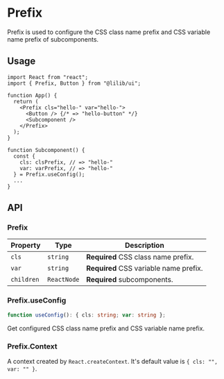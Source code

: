 
<Meta title="Configs/Prefix" />

# Prefix

Prefix is used to configure the CSS class name prefix and CSS variable name prefix of subcomponents.

## Usage

```tsx
import React from "react";
import { Prefix, Button } from "@lilib/ui";

function App() {
  return (
    <Prefix cls="hello-" var="hello-">
      <Button /> {/* => "hello-button" */}
      <Subcomponent />
    </Prefix>
  );
}

function Subcomponent() {
  const {
    cls: clsPrefix, // => "hello-"
    var: varPrefix, // => "hello-"
  } = Prefix.useConfig();
  ...
}
```

## API

### Prefix

| Property   | Type        | Description                            |
| ---------- | ----------- | -------------------------------------- |
| `cls`      | `string`    | **Required** CSS class name prefix.    |
| `var`      | `string`    | **Required** CSS variable name prefix. |
| `children` | `ReactNode` | **Required** subcomponents.            |

### Prefix.useConfig

```ts
function useConfig(): { cls: string; var: string };
```

Get configured CSS class name prefix and CSS variable name prefix.

### Prefix.Context

A context created by `React.createContext`. It's default value is `{ cls: "", var: "" }`.
